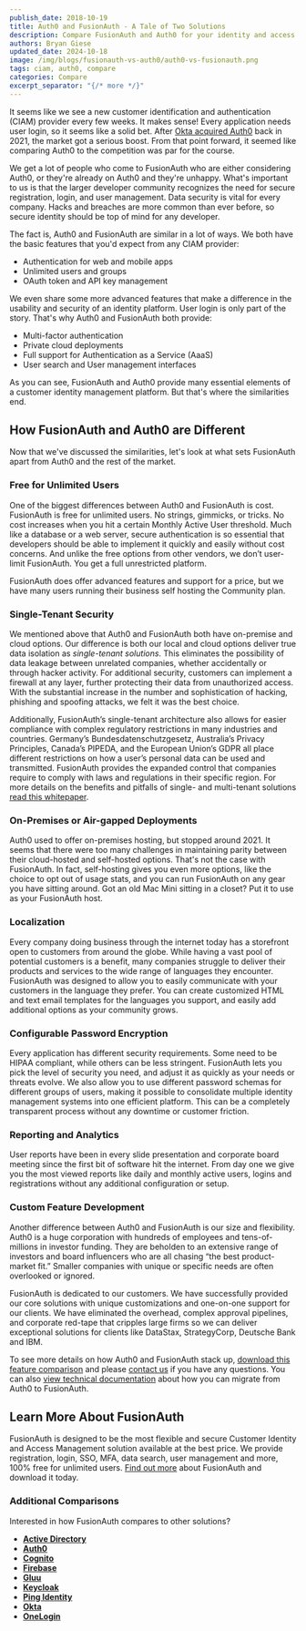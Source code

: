 ```yaml
---
publish_date: 2018-10-19 
title: Auth0 and FusionAuth - A Tale of Two Solutions
description: Compare FusionAuth and Auth0 for your identity and access management solution.
authors: Bryan Giese
updated_date: 2024-10-18
image: /img/blogs/fusionauth-vs-auth0/auth0-vs-fusionauth.png
tags: ciam, auth0, compare
categories: Compare
excerpt_separator: "{/* more */}"
---
```


It seems like we see a new customer identification and authentication (CIAM) provider every few weeks. It makes sense! Every application needs user login, so it seems like a solid bet. After [Okta acquired Auth0](/blog/congrats-auth0-okta-acquisition) back in 2021, the market got a serious boost. From that point forward, it seemed like comparing Auth0 to the competition was par for the course.

We get a lot of people who come to FusionAuth who are either considering Auth0, or they're already on Auth0 and they're unhappy. What's important to us is that the larger developer community recognizes the need for secure registration, login, and user management. Data security is vital for every company. Hacks and breaches are more common than ever before, so secure identity should be top of mind for any developer. 

The fact is, Auth0 and FusionAuth are similar in a lot of ways. We both have the basic features that you'd expect from any CIAM provider:

*   Authentication for web and mobile apps
*   Unlimited users and groups
*   OAuth token and API key management

We even share some more advanced features that make a difference in the usability and security of an identity platform. User login is only part of the story. That's why Auth0 and FusionAuth both provide:

*   Multi-factor authentication
*   Private cloud deployments
*   Full support for Authentication as a Service (AaaS)
*   User search and User management interfaces

As you can see, FusionAuth and Auth0 provide many essential elements of a customer identity management platform. But that's where the similarities end.

## How FusionAuth and Auth0 are Different

Now that we've discussed the similarities, let's look at what sets FusionAuth apart from Auth0 and the rest of the market. 

### **Free for Unlimited Users**

One of the biggest differences between Auth0 and FusionAuth is cost. FusionAuth is free for unlimited users. No strings, gimmicks, or tricks. No cost increases when you hit a certain Monthly Active User threshold. Much like a database or a web server, secure authentication is so essential that developers should be able to implement it quickly and easily without cost concerns. And unlike the free options from other vendors, we don’t user-limit FusionAuth. You get a full unrestricted platform.

FusionAuth does offer advanced features and support for a price, but we have many users running their business self hosting the Community plan.

### **Single-Tenant Security**

We mentioned above that Auth0 and FusionAuth both have on-premise and cloud options. Our difference is both our local and cloud options deliver true data isolation as _single-tenant solutions_. This eliminates the possibility of data leakage between unrelated companies, whether accidentally or through hacker activity. For additional security, customers can implement a firewall at any layer, further protecting their data from unauthorized access. With the substantial increase in the number and sophistication of hacking, phishing and spoofing attacks, we felt it was the best choice.

Additionally, FusionAuth’s single-tenant architecture also allows for easier compliance with complex regulatory restrictions in many industries and countries. Germany’s Bundesdatenschutzgesetz, Australia’s Privacy Principles, Canada’s PIPEDA, and the European Union’s GDPR all place different restrictions on how a user’s personal data can be used and transmitted. FusionAuth provides the expanded control that companies require to comply with laws and regulations in their specific region. For more details on the benefits and pitfalls of single- and multi-tenant solutions [read this whitepaper](/articles/identity-basics/multi-tenancy-vs-single-tenant-idaas-solutions "Single- vs. Multi-Tenant Paper").

### On-Premises or Air-gapped Deployments

Auth0 used to offer on-premises hosting, but stopped around 2021\. It seems that there were too many challenges in maintaining parity between their cloud-hosted and self-hosted options. That's not the case with FusionAuth. In fact, self-hosting gives you even more options, like the choice to opt out of usage stats, and you can run FusionAuth on any gear you have sitting around. Got an old Mac Mini sitting in a closet? Put it to use as your FusionAuth host.

### **Localization**

Every company doing business through the internet today has a storefront open to customers from around the globe. While having a vast pool of potential customers is a benefit, many companies struggle to deliver their products and services to the wide range of languages they encounter. FusionAuth was designed to allow you to easily communicate with your customers in the language they prefer. You can create customized HTML and text email templates for the languages you support, and easily add additional options as your community grows.

### **Configurable Password Encryption**

Every application has different security requirements. Some need to be HIPAA compliant, while others can be less stringent. FusionAuth lets you pick the level of security you need, and adjust it as quickly as your needs or threats evolve. We also allow you to use different password schemas for different groups of users, making it possible to consolidate multiple identity management systems into one efficient platform. This can be a completely transparent process without any downtime or customer friction.

### **Reporting and Analytics**

User reports have been in every slide presentation and corporate board meeting since the first bit of software hit the internet. From day one we give you the most viewed reports like daily and monthly active users, logins and registrations without any additional configuration or setup.

### **Custom Feature Development**

Another difference between Auth0 and FusionAuth is our size and flexibility. Auth0 is a huge corporation with hundreds of employees and tens-of-millions in investor funding. They are beholden to an extensive range of investors and board influencers who are all chasing “the best product-market fit.” Smaller companies with unique or specific needs are often overlooked or ignored.

FusionAuth is dedicated to our customers. We have successfully provided our core solutions with unique customizations and one-on-one support for our clients. We have eliminated the overhead, complex approval pipelines, and corporate red-tape that cripples large firms so we can deliver exceptional solutions for clients like DataStax, StrategyCorp, Deutsche Bank and IBM.

To see more details on how Auth0 and FusionAuth stack up, [download this feature comparison](/resources/fusionauth-vs-auth0.pdf "Auth0 and FusionAuth Feature Comparison") and please [contact us](/contact "Contact Us") if you have any questions. You can also [view technical documentation](/docs/lifecycle/migrate-users/bulk/auth0) about how you can migrate from Auth0 to FusionAuth.

## **Learn More About FusionAuth**

FusionAuth is designed to be the most flexible and secure Customer Identity and Access Management solution available at the best price. We provide registration, login, SSO, MFA, data search, user management and more, 100% free for unlimited users. [Find out more](/ "FusionAuth Home") about FusionAuth and download it today.

### **Additional Comparisons**

Interested in how FusionAuth compares to other solutions?

*   [**Active Directory**](blog/2018/09/14/active-directory-and-fusionauth-ciam-comparison "Active Directory and FusionAuth")
*   [**Auth0**](/compare/fusionauth-vs-auth0 "Auth0 and FusionAuth")
*   [**Cognito**](/blog/2018/09/18/amazon-cognito-and-fusionauth-comparison "Amazon Cognito and FusionAuth")
*   [**Firebase**](/blog/2018/10/02/firebase-and-fusionauth-ciam-comparison "Firebase and FusionAuth")
*   [**Gluu**](/blog/2019/07/16/gluu-fusionauth-compare-identity-management-solutions "Gluu and FusionAuth")
*   [**Keycloak**](/blog/2019/03/06/keycloak-fusionauth-comparison "Keycloak and FusionAuth")
*   [**Ping Identity**](/blog/2018/10/08/quick-comparison-ping-identity-and-fusionauth "Ping Identity and FusionAuth")
*   [**Okta**](/blog/2018/10/16/8-things-to-know-about-okta-and-fusionauth "Okta and FusionAuth")
*   [**OneLogin**](/blog/2018/10/12/onelogin-and-fusionauth "OneLogin and FusionAuth")